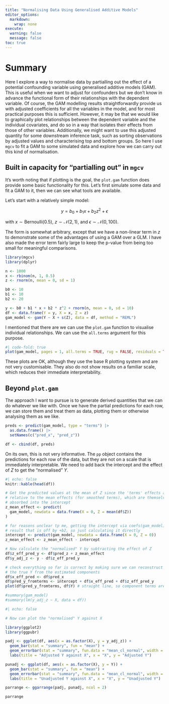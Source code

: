 ```yaml
---
title: "Normalising Data Using Generalised Additive Models"
editor_options:
  markdown:
    wrap: none
execute:
  warning: false
  message: false
toc: true
---
```


# Summary

Here I explore a way to normalise data by partialling out the effect of a potential confounding variable using generalised additive models (GAM). This is useful when we want to adjust for confounders but we don't know in advance the functional form of their relationships with the dependent variable. Of course, the GAM modelling results straightforwardly provide us with adjusted coefficients for all the variables in the model, and for most practical purposes this is sufficient. However, it may be that we would like to graphically plot relationships between the dependent variable and the individual covariates, and do so in a way that isolates their effects from those of other variables. Additionally, we might want to use this adjusted quantity for some downstream inference task, such as sorting observations by adjusted values and characterising top and bottom groups. So here I use `mgcv` to fit a GAM to some simulated data and explore how we can carry out this kind of normalisation.

## Built in capacity for "partialling out" in `mgcv`

It's worth noting that if plotting is the goal, the `plot.gam` function does provide some basic functionality for this. Let's first simulate some data and fit a GAM to it, then we can see what tools are available.

Let's start with a relatively simple model:

$$
y = b_0 + b_1 x + b_2 z^2 + \epsilon
$$

with $x \sim \text{Bernoulli}(0.5)$, $z \sim \mathcal{N}(2, 1)$, and $\epsilon \sim \mathcal{N}(0, 100)$.

The form is somewhat arbitrary, except that we have a non-linear term in $z$ to demonstrate some of the advantages of using a GAM over a GLM. I have also made the error term fairly large to keep the p-value from being too small for meaningful comparisons.

```r
library(mgcv)
library(dplyr)

n <- 1000
x <- rbinom(n, 1, 0.5)
z <- rnorm(n, mean = 0, sd = 1)

b0 <- 10
b1 <- 10
b2 <- 20

y <- b0 + b1 * x + b2 * z^2 + rnorm(n, mean = 0, sd = 10)
df <- data.frame(Y = y, X = x, Z = z)
gam_model <- gam(Y ~ X + s(Z), data = df, method = "REML")
```

I mentioned that there are we can use the `plot.gam` function to visualise individual relationships. We can use the `all.terms` argument for this purpose.

```r
#| code-fold: true
plot(gam_model, pages = 1, all.terms = TRUE, rug = FALSE, residuals = TRUE)
```

These plots are OK, although they use the base R plotting system and are not very customisable. They also do not show results on a familiar scale, which reduces their immediate interpretability.

## Beyond `plot.gam`

The approach I want to pursue is to generate derived quantities that we can do whatever we like with. Once we have the partial predictions for each row, we can store them and treat them as data, plotting them or otherwise analysing them as we like.

```r
preds <- predict(gam_model, type = "terms") |>
  as.data.frame() |>
  setNames(c("pred_x", "pred_z"))

df <- cbind(df, preds)
```

On its own, this is not very informative. The `pp` object contains the predictions for each row of the data, but they are not on a scale that is immediately interpretable. We need to add back the intercept and the effect of $Z$ to get the "normalised" $Y$.

```r
#| echo: false
knitr::kable(head(df))
```

```r
# Get the predicted values at the mean of Z since the 'terms' effects are
# relative to the mean effects (for smoothed terms), which are themselves
# absorbed into the intercept
z_mean_effect <- predict(
  gam_model, newdata = data.frame(X = 0, Z = mean(df$Z))
)

# for reasons unclear tp me, getting the intercept via coefs(gam_model) gives a
# result that is off by +b2, so just calculating it directly
intercept <- predict(gam_model, newdata = data.frame(X = 0, Z = 0))
z_mean_effect <- z_mean_effect - intercept

# Now calculate the "normalised" Y by subtracting the effect of Z
df$z_eff_pred_y <- df$pred_z + z_mean_effect
df$y_adj_z <- y - df$z_eff_pred_y

# check everything so far is correct by making sure we can reconstruct approx
# the true Y from the estimated components
df$x_eff_pred <- df$pred_x
df$pred_y_fromterms <- intercept + df$x_eff_pred + df$z_eff_pred_y
plot(df$pred_y_fromterms, df$Y) # straight line, so component terms are correct

#summary(gam_model)
#summary(lm(y_adj_z ~ X, data = df))
```

```r
#| echo: false

# Now can plot the "normalised" Y against X

library(ggplot2)
library(ggpubr)

padj <- ggplot(df, aes(x = as.factor(X), y = y_adj_z)) +
  geom_bar(stat = "summary", fun = "mean") +
  geom_errorbar(stat = "summary", fun.data = "mean_cl_normal", width = 0.2) +
  labs(title = "Adjusted Y against X", x = "X", y = "Adjusted Y")

punadj <- ggplot(df, aes(x = as.factor(X), y = Y)) +
  geom_bar(stat = "summary", fun = "mean") +
  geom_errorbar(stat = "summary", fun.data = "mean_cl_normal", width = 0.2) +
  labs(title = "Unadjusted Y against X", x = "X", y = "Unadjusted Y")

parrange <- ggarrange(padj, punadj, ncol = 2)

parrange
```
